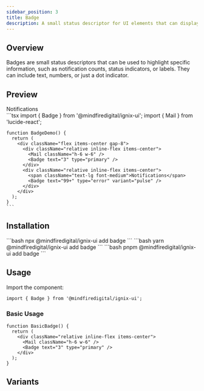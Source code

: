 ```yaml
---
sidebar_position: 3
title: Badge
description: A small status descriptor for UI elements that can display numbers, text, or a small dot.
---
```



## Overview

Badges are small status descriptors that can be used to highlight specific information, such as notification counts, status indicators, or labels. They can include text, numbers, or just a dot indicator.

## Preview

<Tabs defaultValue="preview">
  <TabItem value="preview" label="Preview" default>
    <div className="flex items-center gap-8 border rounded-lg p-4">
      <div className="relative inline-flex items-center">
        <Mail className="h-6 w-6" />
        <Badge text="3" type="primary" />
      </div>
      <div className="relative inline-flex items-center">
        <span className="text-lg font-medium">Notifications</span>
        <Badge text="99+" type="error" variant="pulse" />
      </div>
    </div>
  </TabItem>
  <TabItem value="code" label="Code">
    ```tsx
    import { Badge } from '@mindfiredigital/ignix-ui';
    import { Mail } from 'lucide-react';


    function BadgeDemo() {
      return (
        <div className="flex items-center gap-8">
          <div className="relative inline-flex items-center">
            <Mail className="h-6 w-6" />
            <Badge text="3" type="primary" />
          </div>
          <div className="relative inline-flex items-center">
            <span className="text-lg font-medium">Notifications</span>
            <Badge text="99+" type="error" variant="pulse" />
          </div>
        </div>
      );
    }
    ```
  </TabItem>
</Tabs>

## Installation

<Tabs>
  <TabItem value="npm" label="npm" default>
    ```bash
    npx @mindfiredigital/ignix-ui add badge
    ```
  </TabItem>
  <TabItem value="yarn" label="Yarn">
    ```bash
    yarn @mindfiredigital/ignix-ui add badge
    ```
  </TabItem>
  <TabItem value="pnpm" label="pnpm">
    ```bash
    pnpm @mindfiredigital/ignix-ui add badge
    ```
  </TabItem>
</Tabs>

## Usage

Import the component:

```tsx
import { Badge } from '@mindfiredigital/ignix-ui';
```

### Basic Usage

```tsx
function BasicBadge() {
  return (
    <div className="relative inline-flex items-center">
      <Mail className="h-6 w-6" />
      <Badge text="3" type="primary" />
    </div>
  );
}
```

## Variants

<BadgeDemo />
